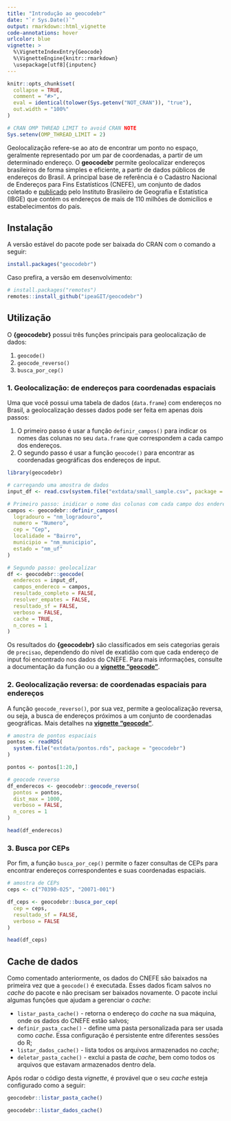 ```yaml
---
title: "Introdução ao geocodebr"
date: "`r Sys.Date()`"
output: rmarkdown::html_vignette
code-annotations: hover
urlcolor: blue
vignette: >
  %\VignetteIndexEntry{Geocode}
  %\VignetteEngine{knitr::rmarkdown}
  \usepackage[utf8]{inputenc}
---
```

  
```r
knitr::opts_chunk$set(
  collapse = TRUE,
  comment = "#>",
  eval = identical(tolower(Sys.getenv("NOT_CRAN")), "true"),
  out.width = "100%"
)

# CRAN OMP THREAD LIMIT to avoid CRAN NOTE
Sys.setenv(OMP_THREAD_LIMIT = 2)
```

Geolocalização refere-se ao ato de encontrar um ponto no espaço, geralmente
representado por um par de coordenadas, a partir de um determinado endereço. O
**geocodebr** permite geolocalizar endereços brasileiros de forma simples e
eficiente, a partir de dados públicos de endereços do Brasil. A principal base
de referência é o Cadastro Nacional de Endereços para Fins Estatísticos (CNEFE),
um conjunto de dados coletado e
[publicado](https://www.ibge.gov.br/estatisticas/sociais/populacao/38734-cadastro-nacional-de-enderecos-para-fins-estatisticos.html)
pelo Instituto Brasileiro de Geografia e Estatística (IBGE) que contém os
endereços de mais de 110 milhões de domicílios e estabelecimentos do país.


## Instalação

A versão estável do pacote pode ser baixada do CRAN com o comando a seguir:
  
```r
install.packages("geocodebr")
```

Caso prefira, a versão em desenvolvimento:
  
```r
# install.packages("remotes")
remotes::install_github("ipeaGIT/geocodebr")
```



## Utilização

O **{geocodebr}** possui três funções principais para geolocalização de dados:
  
1. `geocode()`
2. `geocode_reverso()`
3. `busca_por_cep()`


### 1. Geolocalização: de endereços para coordenadas espaciais

Uma que você possui uma tabela de dados (`data.frame`) com endereços no Brasil, a geolocalização desses dados pode ser feita em apenas dois passos:
  
1. O primeiro passo é usar a função `definir_campos()` para indicar os nomes das colunas no seu `data.frame` que correspondem a cada campo dos endereços.
2. O segundo passo é usar a função `geocode()` para encontrar as coordenadas geográficas dos endereços de input.

```r
library(geocodebr)

# carregando uma amostra de dados
input_df <- read.csv(system.file("extdata/small_sample.csv", package = "geocodebr"))

# Primeiro passo: inidicar o nome das colunas com cada campo dos enderecos
campos <- geocodebr::definir_campos(
  logradouro = "nm_logradouro",
  numero = "Numero",
  cep = "Cep",
  localidade = "Bairro",
  municipio = "nm_municipio",
  estado = "nm_uf"
)

# Segundo passo: geolocalizar
df <- geocodebr::geocode(
  enderecos = input_df,
  campos_endereco = campos,
  resultado_completo = FALSE,
  resolver_empates = FALSE,
  resultado_sf = FALSE,
  verboso = FALSE,
  cache = TRUE,
  n_cores = 1
)

```

Os resultados do **{geocodebr}** são classificados em seis categorias gerais de `precisao`, dependendo do nível de exatidão com que cada endereço de input foi encontrado nos dados do CNEFE. Para mais informações, consulte a documentação da função ou a [**vignette "geocode"**](https://ipeagit.github.io/geocodebr/articles/geocode.html).


### 2. Geolocalização reversa: de coordenadas espaciais para endereços

A função `geocode_reverso()`, por sua vez, permite a geolocalização reversa, ou seja, a busca de endereços próximos a um conjunto de coordenadas geográficas. Mais detalhes na [**vignette "geocode"**](https://ipeagit.github.io/geocodebr/articles/geocode_reverso.html).

```r
# amostra de pontos espaciais
pontos <- readRDS(
  system.file("extdata/pontos.rds", package = "geocodebr")
)

pontos <- pontos[1:20,]

# geocode reverso
df_enderecos <- geocodebr::geocode_reverso(
  pontos = pontos,
  dist_max = 1000,
  verboso = FALSE,
  n_cores = 1
)

head(df_enderecos)
```


### 3. Busca por CEPs

Por fim, a função `busca_por_cep()` permite o fazer consultas de CEPs para encontrar endereços correspondentes e suas coordenadas espaciais.

```r
# amostra de CEPs
ceps <- c("70390-025", "20071-001")

df_ceps <- geocodebr::busca_por_cep(
  cep = ceps,
  resultado_sf = FALSE,
  verboso = FALSE
)

head(df_ceps)
```


## Cache de dados

Como comentado anteriormente, os dados do CNEFE são baixados na primeira vez que
a `geocode()` é executada. Esses dados ficam salvos no *cache* do pacote e não
precisam ser baixados novamente. O pacote inclui algumas funções que ajudam a
gerenciar o *cache*:
  
- `listar_pasta_cache()` - retorna o endereço do *cache* na sua máquina, onde os
dados do CNEFE estão salvos;
- `definir_pasta_cache()` - define uma pasta personalizada para ser usada como
*cache*. Essa configuração é persistente entre diferentes sessões do R;
- `listar_dados_cache()` - lista todos os arquivos armazenados no *cache*;
- `deletar_pasta_cache()` - exclui a pasta de *cache*, bem como todos os
arquivos que estavam armazenados dentro dela.

Após rodar o código desta *vignette*, é provável que o seu *cache* esteja
configurado como a seguir:
  
```r
geocodebr::listar_pasta_cache()

geocodebr::listar_dados_cache()
```

